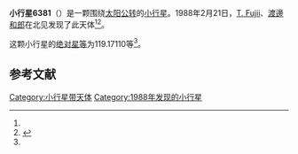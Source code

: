 {{Infobox planet
| bgcolour = #FFFFC0
| name = 6381 Toyama
| symbol = 
| image = 
| caption = 
| discovery = yes
| discovery_ref = 
| discoverer = [[T._Fujii|T. Fujii]]、[[渡邊和郎|渡邊和郎]]
| discovery_site = [[北见|北见]] 
| discovered = 1988年2月21日
| designations = yes
| mp_name = 
| named_after = 
| alt_names = 1988 DO1/ 1955 RK / 1988 FM2 / 1991 AD1
| mp_category = [[主带小行星|主带小行星]]
| orbit_ref = <ref name="a">[http://ssd.jpl.nasa.gov/sbdb.cgi?sstr=6381 6381 Toyama] {{Wayback|url=http://ssd.jpl.nasa.gov/sbdb.cgi?sstr=6381 |date=20140902133845 }}，小行星數據庫瀏覽器（JPL Small-Body Database Browser）－[[美国国家航空航天局|美国国家航空航天局]]喷气推进实验室</ref>
| epoch = 2456400.5 (2013年4月18日更新)
| aphelion = {{convert|2.5123407|AU|km|3|abbr=on|lk=out}}
| perihelion = {{convert|2.0034393|AU|km|3|abbr=on}}
| semimajor = {{convert|2.2578900|AU|km|3|abbr=on}}
| eccentricity = 0.112694
| period = 1239.231935 [[日|日]]<br />3.39[[儒略年|儒略年]]
| avg_speed = 
| inclination = 6.08054
| asc_node = 120.35606
| mean_anomaly = 
| arg_peri = 119.17110
| satellites = 
| physical_characteristics = yes
| dimensions = 
| mass = 
| density = 
| surface_grav = 
| escape_velocity = 
| sidereal_day = 
| axial_tilt = 
| pole_ecliptic_lat = 
| pole_ecliptic_lon = 
| albedo = 
| temperatures= 
| temp_name1 = 
| mean_temp_1 = 
| max_temp_1 = 
| temp_name2 = 
| max_temp_2 = 
| spectral_type = 
| abs_magnitude = 119.17110
}}

'''小行星6381'''（{{lang-en|6381 Toyama}}）是一颗围绕[[太阳|太阳]][[公转|公转]]的[[小行星|小行星]]。1988年2月21日，[[T._Fujii|T. Fujii]]、[[渡邊和郎|渡邊和郎]]在北见发现了此天体<ref name="a" /><ref>{{cite news|title=小行星列表|url=http://cfa-www.harvard.edu/iau/lists/NumberedMPs.txt|accessdate=2013-07-08|newspaper=哈佛大学|archive-date=2008-05-17|archive-url=https://web.archive.org/web/20080517010638/http://cfa-www.harvard.edu/iau/lists/NumberedMPs.txt|dead-url=no}}</ref>。

这颗小行星的[[绝对星等|绝对星等]]为119.17110等<ref name="a" />。

==参考文献==
{{reflist}}
{{Minor Planet Number|[[小行星6380|小行星6380]]|[[小行星6382|小行星6382]]}}

{{小天体}}

[[Category:小行星带天体|Category:小行星带天体]]
[[Category:1988年发现的小行星|Category:1988年发现的小行星]]

{{asteroid-stub}}